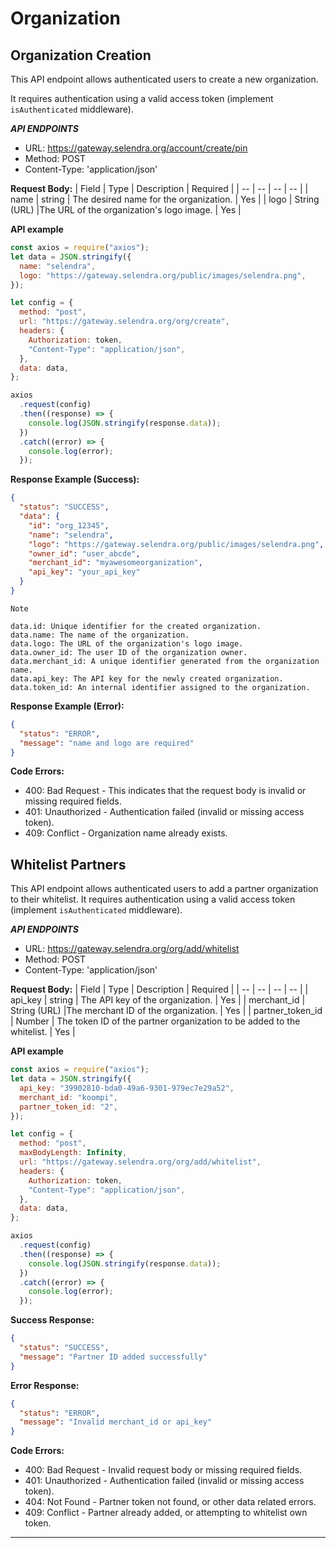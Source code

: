 # Organization

## Organization Creation

This API endpoint allows authenticated users to create a new organization.

It requires authentication using a valid access token (implement `isAuthenticated` middleware).

**_API ENDPOINTS_**

- URL: https://gateway.selendra.org/account/create/pin
- Method: POST
- Content-Type: 'application/json'

**Request Body:**
| Field | Type | Description | Required |
| -- | -- | -- | -- |
| name | string | The desired name for the organization. | Yes |
| logo | String (URL) |The URL of the organization's logo image. | Yes |

**API example**

```javascript
const axios = require("axios");
let data = JSON.stringify({
  name: "selendra",
  logo: "https://gateway.selendra.org/public/images/selendra.png",
});

let config = {
  method: "post",
  url: "https://gateway.selendra.org/org/create",
  headers: {
    Authorization: token,
    "Content-Type": "application/json",
  },
  data: data,
};

axios
  .request(config)
  .then((response) => {
    console.log(JSON.stringify(response.data));
  })
  .catch((error) => {
    console.log(error);
  });
```

**Response Example (Success):**

```json
{
  "status": "SUCCESS",
  "data": {
    "id": "org_12345",
    "name": "selendra",
    "logo": "https://gateway.selendra.org/public/images/selendra.png",
    "owner_id": "user_abcde",
    "merchant_id": "myawesomeorganization",
    "api_key": "your_api_key"
  }
}
```

```
Note

data.id: Unique identifier for the created organization.
data.name: The name of the organization.
data.logo: The URL of the organization's logo image.
data.owner_id: The user ID of the organization owner.
data.merchant_id: A unique identifier generated from the organization name.
data.api_key: The API key for the newly created organization.
data.token_id: An internal identifier assigned to the organization.
```

**Response Example (Error):**

```json
{
  "status": "ERROR",
  "message": "name and logo are required"
}
```

**Code Errors:**

- 400: Bad Request - This indicates that the request body is invalid or missing required fields.
- 401: Unauthorized - Authentication failed (invalid or missing access token).
- 409: Conflict - Organization name already exists.

## Whitelist Partners

This API endpoint allows authenticated users to add a partner organization to their whitelist.
It requires authentication using a valid access token (implement `isAuthenticated` middleware).

**_API ENDPOINTS_**

- URL: https://gateway.selendra.org/org/add/whitelist
- Method: POST
- Content-Type: 'application/json'

**Request Body:**
| Field | Type | Description | Required |
| -- | -- | -- | -- |
| api_key | string | The API key of the organization. | Yes |
| merchant_id | String (URL) |The merchant ID of the organization. | Yes |
| partner_token_id | Number | The token ID of the partner organization to be added to the whitelist. | Yes |

**API example**

```javascript
const axios = require("axios");
let data = JSON.stringify({
  api_key: "39902810-bda0-49a6-9301-979ec7e29a52",
  merchant_id: "koompi",
  partner_token_id: "2",
});

let config = {
  method: "post",
  maxBodyLength: Infinity,
  url: "https://gateway.selendra.org/org/add/whitelist",
  headers: {
    Authorization: token,
    "Content-Type": "application/json",
  },
  data: data,
};

axios
  .request(config)
  .then((response) => {
    console.log(JSON.stringify(response.data));
  })
  .catch((error) => {
    console.log(error);
  });
```

**Success Response:**

```json
{
  "status": "SUCCESS",
  "message": "Partner ID added successfully"
}
```

**Error Response:**

```json
{
  "status": "ERROR",
  "message": "Invalid merchant_id or api_key"
}
```

**Code Errors:**

- 400: Bad Request - Invalid request body or missing required fields.
- 401: Unauthorized - Authentication failed (invalid or missing access token).
- 404: Not Found - Partner token not found, or other data related errors.
- 409: Conflict - Partner already added, or attempting to whitelist own token.

---
